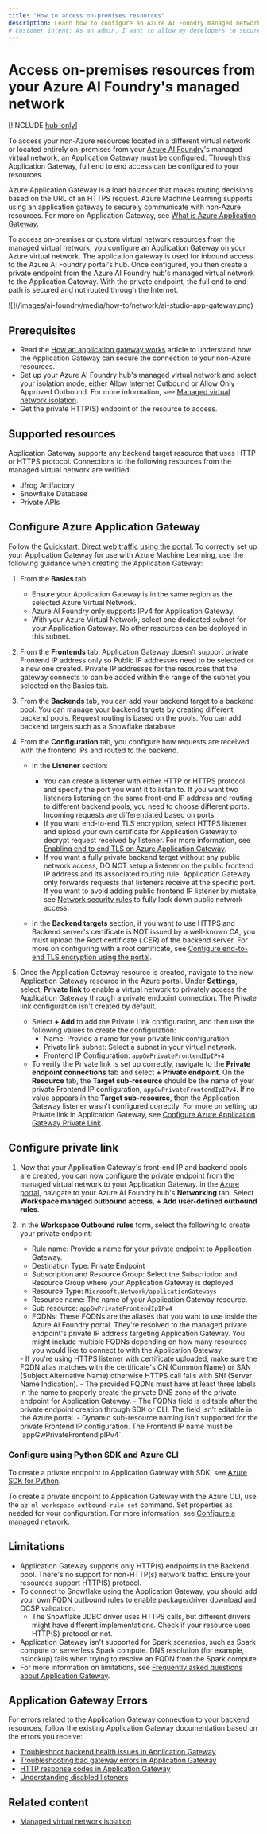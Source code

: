 ```yaml
---
title: "How to access on-premises resources"
description: Learn how to configure an Azure AI Foundry managed network to securely allow access to your on-premises resources.
# Customer intent: As an admin, I want to allow my developers to securely access on-premises resources from Azure AI Foundry.
---
```


# Access on-premises resources from your Azure AI Foundry's managed network

[!INCLUDE [hub-only](../includes/uses-hub-only)]

To access your non-Azure resources located in a different virtual network or located entirely on-premises from your [Azure AI Foundry](https://ai.azure.com/?cid=learnDocs)'s managed virtual network, an Application Gateway must be configured. Through this Application Gateway, full end to end access can be configured to your resources.

Azure Application Gateway is a load balancer that makes routing decisions based on the URL of an HTTPS request. Azure Machine Learning supports using an application gateway to securely communicate with non-Azure resources. For more on Application Gateway, see [What is Azure Application Gateway](/azure/application-gateway/overview).

To access on-premises or custom virtual network resources from the managed virtual network, you configure an Application Gateway on your Azure virtual network. The application gateway is used for inbound access to the Azure AI Foundry portal's hub. Once configured, you then create a private endpoint from the Azure AI Foundry hub's managed virtual network to the Application Gateway. With the private endpoint, the full end to end path is secured and not routed through the Internet.

<Frame>
    ![](/images/ai-foundry/media/how-to/network/ai-studio-app-gateway.png)
</Frame>

## Prerequisites

- Read the [How an application gateway works](/azure/application-gateway/how-application-gateway-works) article to understand how the Application Gateway can secure the connection to your non-Azure resources. 
- Set up your Azure AI Foundry hub's managed virtual network and select your isolation mode, either Allow Internet Outbound or Allow Only Approved Outbound. For more information, see [Managed virtual network isolation](configure-managed-network).
- Get the private HTTP(S) endpoint of the resource to access.

## Supported resources

Application Gateway supports any backend target resource that uses HTTP or HTTPS protocol. Connections to the following resources from the managed virtual network are verified:
- Jfrog Artifactory
- Snowflake Database
- Private APIs

## Configure Azure Application Gateway

Follow the [Quickstart: Direct web traffic using the portal](/azure/application-gateway/quick-create-portal). To correctly set up your Application Gateway for use with Azure Machine Learning, use the following guidance when creating the Application Gateway:

1. From the __Basics__ tab:

    - Ensure your Application Gateway is in the same region as the selected Azure Virtual Network.
    - Azure AI Foundry only supports IPv4 for Application Gateway.
    - With your Azure Virtual Network, select one dedicated subnet for your Application Gateway. No other resources can be deployed in this subnet.

1. From the __Frontends__ tab, Application Gateway doesn't support private Frontend IP address only so Public IP addresses need to be selected or a new one created. Private IP addresses for the resources that the gateway connects to can be added within the range of the subnet you selected on the Basics tab.

1. From the __Backends__ tab, you can add your backend target to a backend pool. You can manage your backend targets by creating different backend pools. Request routing is based on the pools. You can add backend targets such as a Snowflake database. 

1. From the __Configuration__ tab, you configure how requests are received with the frontend IPs and routed to the backend. 

    - In the __Listener__ section:
        - You can create a listener with either HTTP or HTTPS protocol and specify the port you want it to listen to. If you want two listeners listening on the same front-end IP address and routing to different backend pools, you need to choose different ports. Incoming requests are differentiated based on ports.
        - If you want end-to-end TLS encryption, select HTTPS listener and upload your own certificate for Application Gateway to decrypt request received by listener. For more information, see [Enabling end to end TLS on Azure Application Gateway](/azure/application-gateway/ssl-overview#end-to-end-tls-encryption).
        - If you want a fully private backend target without any public network access, DO NOT setup a listener on the public frontend IP address and its associated routing rule. Application Gateway only forwards requests that listeners receive at the specific port. If you want to avoid adding public frontend IP listener by mistake, see [Network security rules](/azure/application-gateway/configuration-infrastructure#network-security-groups) to fully lock down public network access.

    - In the __Backend targets__ section, if you want to use HTTPS and Backend server's certificate is NOT issued by a well-known CA, you must upload the Root certificate (.CER) of the backend server. For more on configuring with a root certificate, see [Configure end-to-end TLS encryption using the portal](/azure/application-gateway/end-to-end-ssl-portal).

1. Once the Application Gateway resource is created, navigate to the new Application Gateway resource in the Azure portal. Under __Settings__, select, __Private link__ to enable a virtual network to privately access the Application Gateway through a private endpoint connection. The Private link configuration isn't created by default. 

    - Select __+ Add__ to add the Private Link configuration, and then use the following values to create the configuration:
        - Name: Provide a name for your private link configuration
        - Private link subnet: Select a subnet in your virtual network. 
        - Frontend IP Configuration: `appGwPrivateFrontendIpIPv4`
    - To verify the Private link is set up correctly, navigate to the __Private endpoint connections__ tab and select __+ Private endpoint__. On the __Resource__ tab, the __Target sub-resource__ should be the name of your private Frontend IP configuration, `appGwPrivateFrontendIpIPv4`. If no value appears in the __Target sub-resource__, then the Application Gateway listener wasn't configured correctly. For more on setting up Private link in Application Gateway, see [Configure Azure Application Gateway Private Link](/azure/application-gateway/private-link-configure).

## Configure private link

1. Now that your Application Gateway's front-end IP and backend pools are created, you can now configure the private endpoint from the managed virtual network to your Application Gateway. in the [Azure portal](https://portal.azure.com), navigate to your Azure AI Foundry hub's __Networking__ tab. Select __Workspace managed outbound access__, __+ Add user-defined outbound rules__. 
1. In the __Workspace Outbound rules__ form, select the following to create your private endpoint:

    - Rule name: Provide a name for your private endpoint to Application Gateway.
    - Destination Type: Private Endpoint
    - Subscription and Resource Group: Select the Subscription and Resource Group where your Application Gateway is deployed
    - Resource Type: `Microsoft.Network/applicationGateways`
    - Resource name: The name of your Application Gateway resource.
    - Sub resource: `appGwPrivateFrontendIpIPv4` 
    - FQDNs: These FQDNs are the aliases that you want to use inside the Azure AI Foundry portal. They're resolved to the managed private endpoint's private IP address targeting Application Gateway. You might include multiple FQDNs depending on how many resources you would like to connect to with the Application Gateway.

    <Note>
    - If you're using HTTPS listener with certificate uploaded, make sure the FQDN alias matches with the certificate's CN (Common Name) or SAN (Subject Alternative Name) otherwise HTTPS call fails with SNI (Server Name Indication).
    - The provided FQDNs must have at least three labels in the name to properly create the private DNS zone of the private endpoint for Application Gateway.
    - The FQDNs field is editable after the private endpoint creation through SDK or CLI. The field isn't editable in the Azure portal.
    - Dynamic sub-resource naming isn't supported for the private Frontend IP configuration. The Frontend IP name must be `appGwPrivateFrontendIpIPv4`.
    </Note>

### Configure using Python SDK and Azure CLI

To create a private endpoint to Application Gateway with SDK, see [Azure SDK for Python](/python/api/azure-ai-ml/azure.ai.ml.entities.privateendpointdestination).

To create a private endpoint to Application Gateway with the Azure CLI, use the `az ml workspace outbound-rule set` command. Set properties as needed for your configuration. For more information, see [Configure a managed network](configure-managed-network.md?tabs=azure-cli).

## Limitations

- Application Gateway supports only HTTP(s) endpoints in the Backend pool. There's no support for non-HTTP(s) network traffic. Ensure your resources support HTTP(S) protocol.
- To connect to Snowflake using the Application Gateway, you should add your own FQDN outbound rules to enable package/driver download and OCSP validation.
  - The Snowflake JDBC driver uses HTTPS calls, but different drivers might have different implementations. Check if your resource uses HTTP(S) protocol or not.
- Application Gateway isn't supported for Spark scenarios, such as Spark compute or serverless Spark compute. DNS resolution (for example, nslookup) fails when trying to resolve an FQDN from the Spark compute.
- For more information on limitations, see [Frequently asked questions about Application Gateway](/azure/application-gateway/application-gateway-faq).

## Application Gateway Errors

For errors related to the Application Gateway connection to your backend resources, follow the existing Application Gateway documentation based on the errors you receive:

- [Troubleshoot backend health issues in Application Gateway](/azure/application-gateway/application-gateway-backend-health-troubleshooting)
- [Troubleshooting bad gateway errors in Application Gateway](/azure/application-gateway/application-gateway-troubleshooting-502)
- [HTTP response codes in Application Gateway](/azure/application-gateway/http-response-codes)
- [Understanding disabled listeners](/azure/application-gateway/disabled-listeners)

## Related content

- [Managed virtual network isolation](configure-managed-network)
